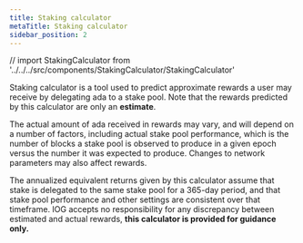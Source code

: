 ```yaml
---
title: Staking calculator
metaTitle: Staking calculator
sidebar_position: 2
---
```


// import StakingCalculator from
'../../../src/components/StakingCalculator/StakingCalculator'

Staking calculator is a tool used to predict approximate rewards a user may
receive by delegating ada to a stake pool. Note that the rewards predicted by
this calculator are only an **estimate**.

The actual amount of ada received in rewards may vary, and will depend on a
number of factors, including actual stake pool performance, which is the number
of blocks a stake pool is observed to produce in a given epoch versus the number
it was expected to produce. Changes to network parameters may also affect
rewards.

The annualized equivalent returns given by this calculator assume that stake is
delegated to the same stake pool for a 365-day period, and that stake pool
performance and other settings are consistent over that timeframe. IOG accepts
no responsibility for any discrepancy between estimated and actual rewards,
**this calculator is provided for guidance only.**

<StakingCalculator />
